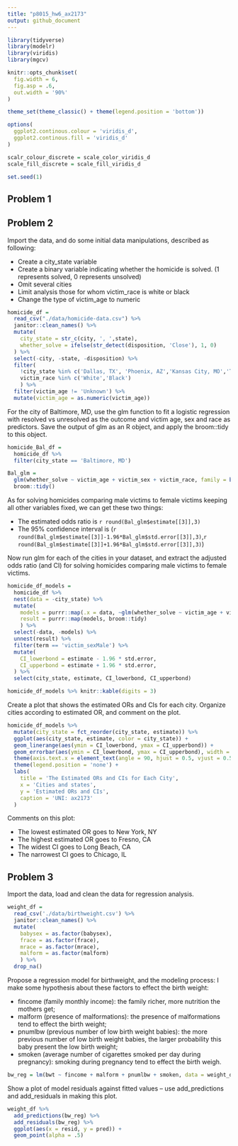 ```yaml
---
title: "p8015_hw6_ax2173"
output: github_document
---
```


```r
library(tidyverse)
library(modelr)
library(viridis)
library(mgcv)

knitr::opts_chunk$set(
  fig.width = 6,
  fig.asp = .6,
  out.width = '90%'
)

theme_set(theme_classic() + theme(legend.position = 'bottom'))

options(
  ggplot2.continous.colour = 'viridis_d',
  ggplot2.continous.fill = 'viridis_d'
)

scalr_colour_discrete = scale_color_viridis_d
scale_fill_discrete = scale_fill_viridis_d

set.seed(1)
```

## Problem 1


## Problem 2

Import the data, and do some initial data manipulations, described as following:

* Create a city_state variable
* Create a binary variable indicating whether the homicide is solved. (1 represents solved, 0 represents unsolved)
* Omit several cities
* Limit analysis those for whom victim_race is white or black
* Change the type of victim_age to numeric

```r
homicide_df = 
  read_csv("./data/homicide-data.csv") %>% 
  janitor::clean_names() %>% 
  mutate(
    city_state = str_c(city, ', ',state),
    whether_solve = ifelse(str_detect(disposition, 'Close'), 1, 0)
  ) %>% 
  select(-city, -state, -disposition) %>% 
  filter(
    !city_state %in% c('Dallas, TX', 'Phoenix, AZ','Kansas City, MO','Tulsa, AL'),
    victim_race %in% c('White','Black')
    ) %>% 
  filter(victim_age != 'Unknown') %>% 
  mutate(victim_age = as.numeric(victim_age))
```

For the city of Baltimore, MD, use the glm function to fit a logistic regression with resolved vs unresolved as the outcome and victim age, sex and race as predictors. Save the output of glm as an R object, and apply the broom::tidy to this object.

```r
homicide_Bal_df = 
  homicide_df %>% 
  filter(city_state == 'Baltimore, MD') 

Bal_glm = 
  glm(whether_solve ~ victim_age + victim_sex + victim_race, family = binomial(link = logit), data = homicide_Bal_df) %>% 
  broom::tidy()
```

As for solving homicides comparing male victims to female victims keeping all other variables fixed, we can get these two things:

 * The estimated odds ratio is `r round(Bal_glm$estimate[[3]],3)`
 * The 95% confidence interval is (`r round(Bal_glm$estimate[[3]]-1.96*Bal_glm$std.error[[3]],3)`,`r round(Bal_glm$estimate[[3]]+1.96*Bal_glm$std.error[[3]],3)`)


Now run glm for each of the cities in your dataset, and extract the adjusted odds ratio (and CI) for solving homicides comparing male victims to female victims. 

```r
homicide_df_models = 
  homicide_df %>% 
  nest(data = -city_state) %>% 
  mutate(
    models = purrr::map(.x = data, ~glm(whether_solve ~ victim_age + victim_sex + victim_race, family = binomial(link = logit), data = .x)),
    result = purrr::map(models, broom::tidy)
    ) %>% 
  select(-data, -models) %>% 
  unnest(result) %>% 
  filter(term == 'victim_sexMale') %>% 
  mutate(
    CI_lowerbond = estimate - 1.96 * std.error,
    CI_upperbond = estimate + 1.96 * std.error,
  ) %>% 
  select(city_state, estimate, CI_lowerbond, CI_upperbond) 

homicide_df_models %>% knitr::kable(digits = 3)
```

Create a plot that shows the estimated ORs and CIs for each city. Organize cities according to estimated OR, and comment on the plot.

```r
homicide_df_models %>% 
  mutate(city_state = fct_reorder(city_state, estimate)) %>% 
  ggplot(aes(city_state, estimate, color = city_state)) +
  geom_linerange(aes(ymin = CI_lowerbond, ymax = CI_upperbond)) +
  geom_errorbar(aes(ymin = CI_lowerbond, ymax = CI_upperbond), width = 0.8) +
  theme(axis.text.x = element_text(angle = 90, hjust = 0.5, vjust = 0.5)) +
  theme(legend.position = 'none') +
  labs(
    title = 'The Estimated ORs and CIs for Each City',
    x = 'Cities and states',
    y = 'Estimated ORs and CIs',
    caption = 'UNI: ax2173'
  )
```

Comments on this plot:

* The lowest estimated OR goes to New York, NY
* The highest estimated OR goes to Fresno, CA
* The widest CI goes to Long Beach, CA
* The narrowest CI goes to Chicago, IL

## Problem 3

Import the data, load and clean the data for regression analysis.

```r
weight_df = 
  read_csv('./data/birthweight.csv') %>% 
  janitor::clean_names() %>% 
  mutate(
    babysex = as.factor(babysex),
    frace = as.factor(frace),
    mrace = as.factor(mrace),
    malform = as.factor(malform)
    ) %>% 
  drop_na()
```

Propose a regression model for birthweight, and the modeling process: I make some hypothesis about these factors to effect the birth weight:

* fincome (family monthly income): the family richer, more nutrition the mothers get;
* malform (presence of malformations): the presence of malformations tend to effect the birth weight;
* pnumlbw (previous number of low birth weight babies): the more previous number of low birth weight babies, the larger probability this baby present the low birth weight;
* smoken (average number of cigarettes smoked per day during pregnancy): smoking during pregnancy tend to effect the birth weigh.

```r
bw_reg = lm(bwt ~ fincome + malform + pnumlbw + smoken, data = weight_df)
```

Show a plot of model residuals against fitted values – use add_predictions and add_residuals in making this plot.

```r
weight_df %>% 
  add_predictions(bw_reg) %>% 
  add_residuals(bw_reg) %>% 
  ggplot(aes(x = resid, y = pred)) +
  geom_point(alpha = .5)
```

